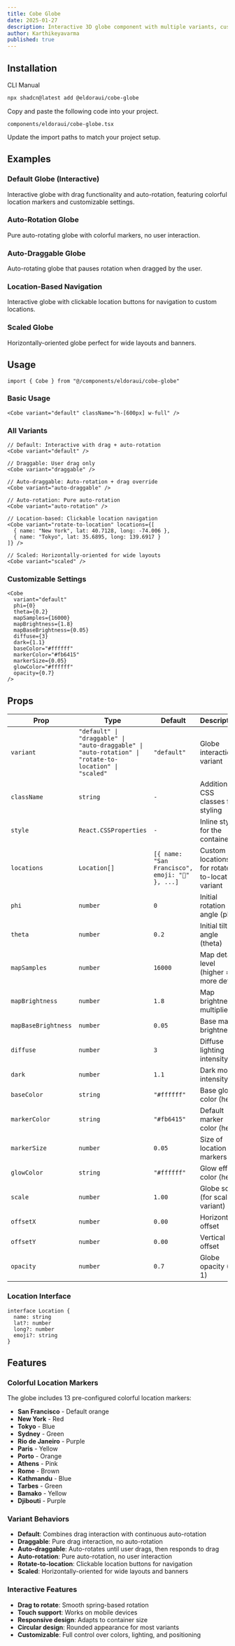 ```yaml
---
title: Cobe Globe
date: 2025-01-27
description: Interactive 3D globe component with multiple variants, customizable settings, and colorful location markers.
author: Karthikeyavarma
published: true
---
```


<ComponentPreview name="cobe-globe-demo" />

## Installation

<Tabs defaultValue="cli">

<TabsList>
  <TabsTrigger value="cli">CLI</TabsTrigger>
  <TabsTrigger value="manual">Manual</TabsTrigger>
</TabsList>
<TabsContent value="cli">

```bash
npx shadcn@latest add @eldoraui/cobe-globe
```

</TabsContent>

<TabsContent value="manual">

<Steps>

<Step>Copy and paste the following code into your project.</Step>

`components/eldoraui/cobe-globe.tsx`

<ComponentSource name="cobe-globe" />

<Step>Update the import paths to match your project setup.</Step>

</Steps>

</TabsContent>

</Tabs>

## Examples

### Default Globe (Interactive)
Interactive globe with drag functionality and auto-rotation, featuring colorful location markers and customizable settings.

<ComponentPreview name="cobe-globe-demo" />

### Auto-Rotation Globe
Pure auto-rotating globe with colorful markers, no user interaction.

<ComponentPreview name="cobe-globe-demo-2" />

### Auto-Draggable Globe
Auto-rotating globe that pauses rotation when dragged by the user.

<ComponentPreview name="cobe-globe-demo-3" />

### Location-Based Navigation
Interactive globe with clickable location buttons for navigation to custom locations.

<ComponentPreview name="cobe-globe-demo-4" />

### Scaled Globe
Horizontally-oriented globe perfect for wide layouts and banners.

<ComponentPreview name="cobe-globe-demo-5" />

## Usage

```tsx showLineNumbers
import { Cobe } from "@/components/eldoraui/cobe-globe"
```

### Basic Usage

```tsx showLineNumbers
<Cobe variant="default" className="h-[600px] w-full" />
```

### All Variants

```tsx showLineNumbers
// Default: Interactive with drag + auto-rotation
<Cobe variant="default" />

// Draggable: User drag only
<Cobe variant="draggable" />

// Auto-draggable: Auto-rotation + drag override
<Cobe variant="auto-draggable" />

// Auto-rotation: Pure auto-rotation
<Cobe variant="auto-rotation" />

// Location-based: Clickable location navigation
<Cobe variant="rotate-to-location" locations={[
  { name: "New York", lat: 40.7128, long: -74.006 },
  { name: "Tokyo", lat: 35.6895, long: 139.6917 }
]} />

// Scaled: Horizontally-oriented for wide layouts
<Cobe variant="scaled" />
```

### Customizable Settings

```tsx showLineNumbers
<Cobe 
  variant="default"
  phi={0}
  theta={0.2}
  mapSamples={16000}
  mapBrightness={1.8}
  mapBaseBrightness={0.05}
  diffuse={3}
  dark={1.1}
  baseColor="#ffffff"
  markerColor="#fb6415"
  markerSize={0.05}
  glowColor="#ffffff"
  opacity={0.7}
/>
```

## Props

| Prop                | Type                                                                               | Default                                         | Description                                     |
| ------------------- | ---------------------------------------------------------------------------------- | ----------------------------------------------- | ----------------------------------------------- |
| `variant`           | `"default" \| "draggable" \| "auto-draggable" \| "auto-rotation" \| "rotate-to-location" \| "scaled"` | `"default"`                                     | Globe interaction variant                       |
| `className`         | `string`                                                                           | `-`                                             | Additional CSS classes for styling              |
| `style`             | `React.CSSProperties`                                                              | `-`                                             | Inline styles for the container                 |
| `locations`         | `Location[]`                                                                       | `[{ name: "San Francisco", emoji: "📍" }, ...]` | Custom locations for rotate-to-location variant |
| `phi`               | `number`                                                                           | `0`                                             | Initial rotation angle (phi)                    |
| `theta`             | `number`                                                                           | `0.2`                                           | Initial tilt angle (theta)                      |
| `mapSamples`        | `number`                                                                           | `16000`                                         | Map detail level (higher = more detail)         |
| `mapBrightness`     | `number`                                                                           | `1.8`                                           | Map brightness multiplier                       |
| `mapBaseBrightness` | `number`                                                                           | `0.05`                                          | Base map brightness                             |
| `diffuse`           | `number`                                                                           | `3`                                             | Diffuse lighting intensity                      |
| `dark`              | `number`                                                                           | `1.1`                                           | Dark mode intensity                             |
| `baseColor`         | `string`                                                                           | `"#ffffff"`                                     | Base globe color (hex)                          |
| `markerColor`       | `string`                                                                           | `"#fb6415"`                                     | Default marker color (hex)                      |
| `markerSize`        | `number`                                                                           | `0.05`                                          | Size of location markers                        |
| `glowColor`         | `string`                                                                           | `"#ffffff"`                                     | Glow effect color (hex)                         |
| `scale`             | `number`                                                                           | `1.00`                                          | Globe scale (for scaled variant)                |
| `offsetX`           | `number`                                                                           | `0.00`                                          | Horizontal offset                               |
| `offsetY`           | `number`                                                                           | `0.00`                                          | Vertical offset                                 |
| `opacity`           | `number`                                                                           | `0.7`                                           | Globe opacity (0-1)                            |

### Location Interface

```tsx
interface Location {
  name: string
  lat?: number
  long?: number
  emoji?: string
}
```

## Features

### Colorful Location Markers

The globe includes 13 pre-configured colorful location markers:

- **San Francisco** - Default orange
- **New York** - Red
- **Tokyo** - Blue  
- **Sydney** - Green
- **Rio de Janeiro** - Purple
- **Paris** - Yellow
- **Porto** - Orange
- **Athens** - Pink
- **Rome** - Brown
- **Kathmandu** - Blue
- **Tarbes** - Green
- **Bamako** - Yellow
- **Djibouti** - Purple

### Variant Behaviors

- **Default**: Combines drag interaction with continuous auto-rotation
- **Draggable**: Pure drag interaction, no auto-rotation
- **Auto-draggable**: Auto-rotates until user drags, then responds to drag
- **Auto-rotation**: Pure auto-rotation, no user interaction
- **Rotate-to-location**: Clickable location buttons for navigation
- **Scaled**: Horizontally-oriented for wide layouts and banners

### Interactive Features

- **Drag to rotate**: Smooth spring-based rotation
- **Touch support**: Works on mobile devices
- **Responsive design**: Adapts to container size
- **Circular design**: Rounded appearance for most variants
- **Customizable**: Full control over colors, lighting, and positioning
